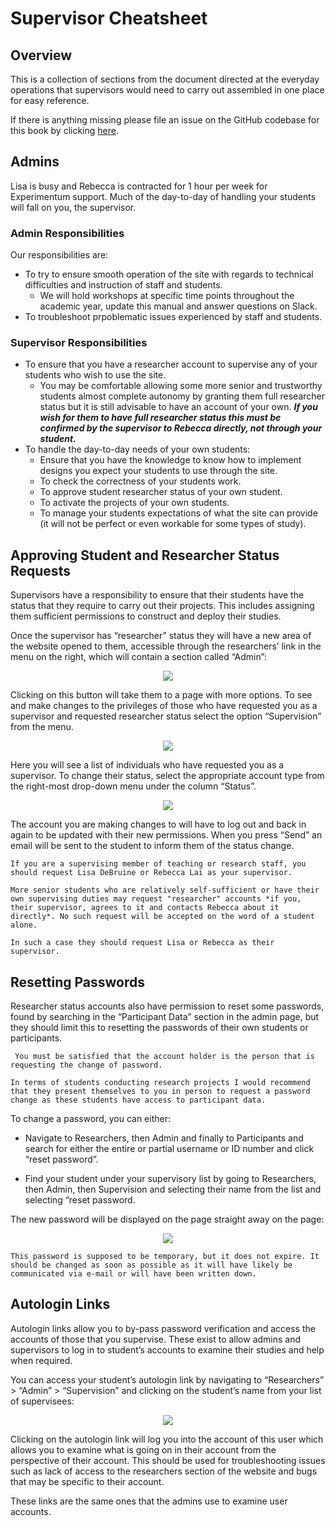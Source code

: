 # Supervisor Cheatsheet {-}

## Overview {-}

This is a collection of sections from the document directed at the everyday operations that supervisors would need to carry out assembled in one place for easy reference.

If there is anything missing please file an issue on the GitHub codebase for this book by clicking [here](https://github.com/RebeccaJLai/exp_manual/issues).

## Admins {-}

Lisa is busy and Rebecca is contracted for 1 hour per week for Experimentum support. Much of the day-to-day of handling your students will fall on you, the supervisor. 

### Admin Responsibilities {-}

Our responsibilities are:

* To try to ensure smooth operation of the site with regards to technical difficulties and instruction of staff and students. 
    * We will hold workshops at specific time points throughout the academic year, update this manual and answer questions on Slack.
* To troubleshoot prpoblematic issues experienced by staff and students.

### Supervisor Responsibilities {-}

* To ensure that you have a researcher account to supervise any of your students who wish to use the site.
    * You may be comfortable allowing some more senior and trustworthy students almost complete autonomy by granting them full researcher status but it is still advisable to have an account of your own. ***If you wish for them to have full researcher status this must be confirmed by the supervisor to Rebecca directly, not through your student.***
* To handle the day-to-day needs of your own students:
    * Ensure that you have the knowledge to know how to implement designs you expect your students to use  through the site.
    * To check the correctness of your students work.
    * To approve student researcher status of your own student.
    * To activate the projects of your own students.
    * To manage your students expectations of what the site can provide (it will not be perfect or even workable for some types of study).
    
## Approving Student and Researcher Status Requests {-}

Supervisors have a responsibility to ensure that their students have the status that they require to carry out their projects. This includes assigning them sufficient permissions to construct and deploy their studies. 

Once the supervisor has "researcher" status they will have a new area of the website opened to them, accessible through the researchers' link in the menu on the right, which will contain a section called "Admin": 

<center>![](images/screenshots/admin_button.png)</center>

Clicking on this button will take them to a page with more options. To see and make changes to the privileges of those who have requested you as a supervisor and requested researcher status select the option "Supervision" from the menu.

<center>![](images/screenshots/admin_options.png)</center>

Here you will see a list of individuals who have requested you as a supervisor. To change their status, select the appropriate account type from the right-most drop-down menu under the column "Status".

<center>![](images/screenshots/status_bar.png)</center>

The account you are making changes to will have to log out and back in again to be updated with their new permissions. When you press "Send" an email will be sent to the student to inform them of the status change.

```block
If you are a supervising member of teaching or research staff, you should request Lisa DeBruine or Rebecca Lai as your supervisor. 

More senior students who are relatively self-sufficient or have their own supervising duties may request "researcher" accounts *if you, their supervisor, agrees to it and contacts Rebecca about it directly*. No such request will be accepted on the word of a student alone.

In such a case they should request Lisa or Rebecca as their supervisor.
```

## Resetting Passwords {-}

Researcher status accounts also have permission to reset some passwords, found by searching in the “Participant Data” section in the admin page, but they should limit this to resetting the passwords of their own students or participants.

```block
 You must be satisfied that the account holder is the person that is requesting the change of password.
 
In terms of students conducting research projects I would recommend that they present themselves to you in person to request a password change as these students have access to participant data.
```

To change a password, you can either:

*	Navigate to Researchers, then Admin and finally to Participants and search for either the entire or partial username or ID number and click “reset password”.

*	Find your student under your supervisory list by going to Researchers, then Admin, then Supervision and selecting their name from the list and selecting “reset password.

The new password will be displayed on the page straight away on the page:

<center>![](images/screenshots/reset_password.png)</center>

```block
This password is supposed to be temporary, but it does not expire. It should be changed as soon as possible as it will have likely be communicated via e-mail or will have been written down.
```

## Autologin Links {-}

Autologin links allow you to by-pass password verification and access the accounts of those that you supervise. These exist to allow admins and supervisors to log in to student’s accounts to examine their studies and help when required.

You can access your student’s autologin link by navigating to “Researchers” > “Admin” > “Supervision” and clicking on the student’s name from your list of supervisees:

<center>![](images/screenshots/autologin.png)</center>

Clicking on the autologin link will log you into the account of this user which allows you to examine what is going on in their account from the perspective of their account. This should be used for troubleshooting issues such as lack of access to the researchers section of the website and bugs that may be specific to their account. 

These links are the same ones that the admins use to examine user accounts.


